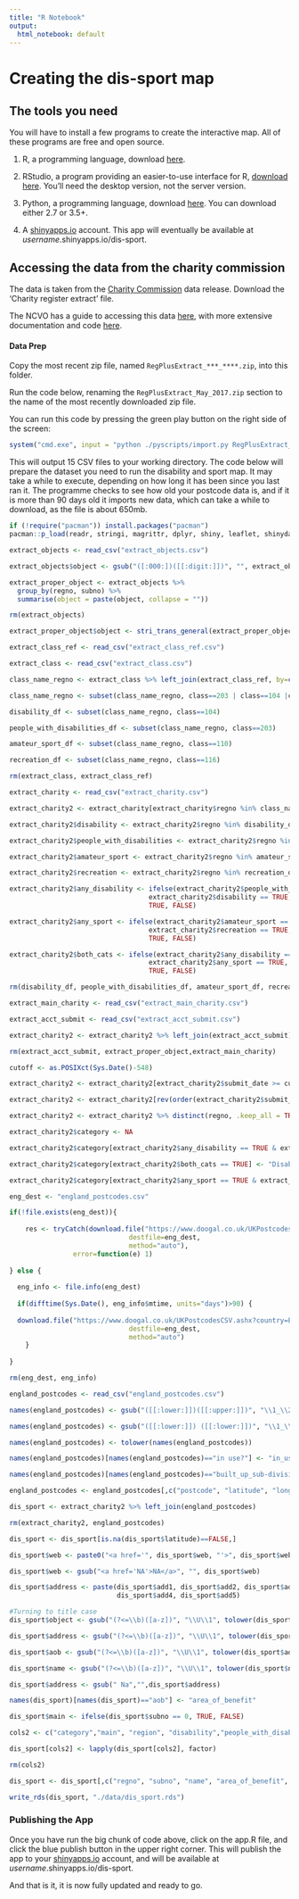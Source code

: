 ```yaml
---
title: "R Notebook"
output:
  html_notebook: default
---
```



# Creating the dis-sport map

## The tools you need

You will have to install a few programs to create the interactive map. All of these programs are free and open source.

1. R, a programming language, download [here](https://cran.r-project.org/).

2. RStudio, a program providing an easier-to-use interface for R, [download here](https://www.rstudio.com/products/RStudio/). You'll need the desktop version, not the server version.

3. Python, a programming language, download [here](https://www.python.org/downloads/windows/). You can download either 2.7 or 3.5+.

4. A [shinyapps.io](http://www.shinyapps.io/) account. This app will eventually be available at *username*.shinyapps.io/dis-sport.

## Accessing the data from the charity commission

The data is taken from the [Charity Commission](http://data.charitycommission.gov.uk/) data release. Download the 'Charity register extract' file.

The NCVO has a guide to accessing this data [here](https://data.ncvo.org.uk/a/almanac16/how-to-create-a-database-for-charity-commission-data/), with more extensive documentation and code [here](https://github.com/ncvo/charity-commission-extract/).


#### Data Prep

Copy the most recent zip file, named `RegPlusExtract_***_****.zip`, into this folder. 

Run the code below, renaming the `RegPlusExtract_May_2017.zip` section to the name of the most recently downloaded zip file.

You can run this code by pressing the green play button on the right side of the screen:

```r
system("cmd.exe", input = "python ./pyscripts/import.py RegPlusExtract_May_2017.zip")
```

This will output 15 CSV files to your working directory. The code below will prepare the dataset you need to run the disability and sport map. It may take a while to execute, depending on how long it has been since you last ran it. The programme checks to see how old your postcode data is, and if it is more than 90 days old it imports new data, which can take a while to download, as the file is about 650mb.


```r

if (!require("pacman")) install.packages("pacman")
pacman::p_load(readr, stringi, magrittr, dplyr, shiny, leaflet, shinydashboard, DT, shinyjs)

extract_objects <- read_csv("extract_objects.csv")

extract_objects$object <- gsub("([:000:])([[:digit:]])", "", extract_objects$object)

extract_proper_object <- extract_objects %>% 
  group_by(regno, subno) %>% 
  summarise(object = paste(object, collapse = ""))

rm(extract_objects)

extract_proper_object$object <- stri_trans_general(extract_proper_object$object, id = "Title")

extract_class_ref <- read_csv("extract_class_ref.csv")

extract_class <- read_csv("extract_class.csv")

class_name_regno <- extract_class %>% left_join(extract_class_ref, by=c("class"="classno"))

class_name_regno <- subset(class_name_regno, class==203 | class==104 |class==110 |class==116)

disability_df <- subset(class_name_regno, class==104)

people_with_disabilities_df <- subset(class_name_regno, class==203)

amateur_sport_df <- subset(class_name_regno, class==110)

recreation_df <- subset(class_name_regno, class==116)

rm(extract_class, extract_class_ref)

extract_charity <- read_csv("extract_charity.csv")

extract_charity2 <- extract_charity[extract_charity$regno %in% class_name_regno$regno,]

extract_charity2$disability <- extract_charity2$regno %in% disability_df$regno

extract_charity2$people_with_disabilities <- extract_charity2$regno %in% people_with_disabilities_df$regno

extract_charity2$amateur_sport <- extract_charity2$regno %in% amateur_sport_df$regno

extract_charity2$recreation <- extract_charity2$regno %in% recreation_df$regno

extract_charity2$any_disability <- ifelse(extract_charity2$people_with_disabilities == TRUE |
                                   extract_charity2$disability == TRUE,
                                   TRUE, FALSE)

extract_charity2$any_sport <- ifelse(extract_charity2$amateur_sport == TRUE |
                                   extract_charity2$recreation == TRUE,
                                   TRUE, FALSE)

extract_charity2$both_cats <- ifelse(extract_charity2$any_disability == TRUE &
                                   extract_charity2$any_sport == TRUE,
                                   TRUE, FALSE)

rm(disability_df, people_with_disabilities_df, amateur_sport_df, recreation_df, extract_charity, class_name_regno)

extract_main_charity <- read_csv("extract_main_charity.csv")

extract_acct_submit <- read_csv("extract_acct_submit.csv")

extract_charity2 <- extract_charity2 %>% left_join(extract_acct_submit) %>% left_join(extract_proper_object) %>% left_join(extract_main_charity)

rm(extract_acct_submit, extract_proper_object,extract_main_charity)

cutoff <- as.POSIXct(Sys.Date()-548)

extract_charity2 <- extract_charity2[extract_charity2$submit_date >= cutoff & is.na(extract_charity2$submit_date)==FALSE, ]

extract_charity2 <- extract_charity2[rev(order(extract_charity2$submit_date)),]

extract_charity2 <- extract_charity2 %>% distinct(regno, .keep_all = TRUE)

extract_charity2$category <- NA

extract_charity2$category[extract_charity2$any_disability == TRUE & extract_charity2$both_cats==FALSE] <- "Disability"

extract_charity2$category[extract_charity2$both_cats == TRUE] <- "Disability and Sport"

extract_charity2$category[extract_charity2$any_sport == TRUE & extract_charity2$both_cats==FALSE] <- "Sport"

eng_dest <- "england_postcodes.csv"

if(!file.exists(eng_dest)){
  
    res <- tryCatch(download.file("https://www.doogal.co.uk/UKPostcodesCSV.ashx?country=England",
                              destfile=eng_dest,
                              method="auto"),
                error=function(e) 1)
    
} else {
  
  eng_info <- file.info(eng_dest)
  
  if(difftime(Sys.Date(), eng_info$mtime, units="days")>90) {
  
  download.file("https://www.doogal.co.uk/UKPostcodesCSV.ashx?country=England",
                              destfile=eng_dest,
                              method="auto")
    }
  
}

rm(eng_dest, eng_info)

england_postcodes <- read_csv("england_postcodes.csv")

names(england_postcodes) <- gsub("([[:lower:]])([[:upper:]])", "\\1_\\2", names(england_postcodes))

names(england_postcodes) <- gsub("([[:lower:]]) ([[:lower:]])", "\\1_\\2", names(england_postcodes))

names(england_postcodes) <- tolower(names(england_postcodes))

names(england_postcodes)[names(england_postcodes)=="in use?"] <- "in_use"

names(england_postcodes)[names(england_postcodes)=="built_up_sub-division"] <- "built_up_subdivision"

england_postcodes <- england_postcodes[,c("postcode", "latitude", "longitude", "region", "district")]

dis_sport <- extract_charity2 %>% left_join(england_postcodes)

rm(extract_charity2, england_postcodes)

dis_sport <- dis_sport[is.na(dis_sport$latitude)==FALSE,]

dis_sport$web <- paste0("<a href='", dis_sport$web, "'>", dis_sport$web, "</a>")

dis_sport$web <- gsub("<a href='NA'>NA</a>", "", dis_sport$web)

dis_sport$address <- paste(dis_sport$add1, dis_sport$add2, dis_sport$add3,
                           dis_sport$add4, dis_sport$add5)

#Turning to title case
dis_sport$object <- gsub("(?<=\\b)([a-z])", "\\U\\1", tolower(dis_sport$object), perl=TRUE)

dis_sport$address <- gsub("(?<=\\b)([a-z])", "\\U\\1", tolower(dis_sport$address), perl=TRUE)

dis_sport$aob <- gsub("(?<=\\b)([a-z])", "\\U\\1", tolower(dis_sport$aob), perl=TRUE)

dis_sport$name <- gsub("(?<=\\b)([a-z])", "\\U\\1", tolower(dis_sport$name), perl=TRUE)

dis_sport$address <- gsub(" Na","",dis_sport$address)

names(dis_sport)[names(dis_sport)=="aob"] <- "area_of_benefit"

dis_sport$main <- ifelse(dis_sport$subno == 0, TRUE, FALSE)

cols2 <- c("category","main", "region", "disability","people_with_disabilities","amateur_sport", "recreation")

dis_sport[cols2] <- lapply(dis_sport[cols2], factor)

rm(cols2)

dis_sport <- dis_sport[,c("regno", "subno", "name", "area_of_benefit",  "disability", "people_with_disabilities", "amateur_sport", "recreation", "object", "latitude", "longitude", "district","region", "category","address", "web", "phone", "main")]

write_rds(dis_sport, "./data/dis_sport.rds")


```



### Publishing the App

Once you have run the big chunk of code above, click on the app.R file, and click the blue publish button in the upper right corner. This will publish the app to your [shinyapps.io](http://www.shinyapps.io/) account, and will be available at *username*.shinyapps.io/dis-sport.


And that is it, it is now fully updated and ready to go.

